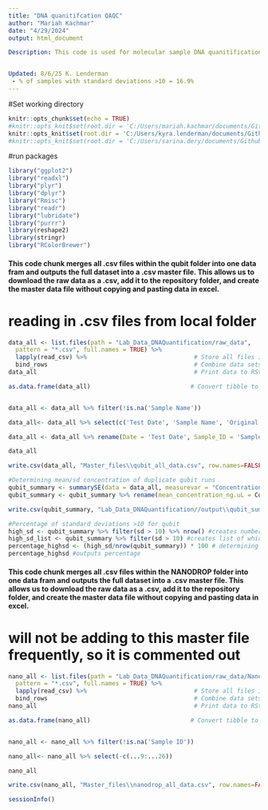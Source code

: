 ```yaml
---
title: "DNA quanitifcation QAQC"
author: "Mariah Kachmar"
date: "4/29/2024"
output: html_document

Description: This code is used for molecular sample DNA quanitification quality control and assurance for the LISS funded Oyster Health Project. This samples were extracted using a Qiagen blood and tissue extraction kit. Quanitify of nucleic acids were determined using a Nanodrop2000 and dsDNA using a Qubit Flex. 


Updated: 8/6/25 K. Lenderman
 - % of samples with standard deviations >10 = 16.9%
---
```




#Set working directory
```r
knitr::opts_chunk$set(echo = TRUE)
#knitr::opts_knit$set(root.dir = 'C:/Users/mariah.kachmar/documents/Github/EAD-ASEB_EPA_LISS_Disease_Surveillance') #Mariah's
knitr::opts_knit$set(root.dir = 'C:/Users/kyra.lenderman/documents/Github/EAD-ASEB_EPA_LISS_Disease_Surveillance') #Kyra's
#knitr::opts_knit$set(root.dir = 'C:/Users/sarina.dery/documents/Github/EAD-ASEB_EPA_LISS_Disease_Surveillance') #Sarina's
```

#run packages
```r
library("ggplot2")
library("readxl")
library("plyr")                                     
library("dplyr")
library("Rmisc")
library("readr")  
library("lubridate")
library("purrr")
library(reshape2)
library(stringr)
library("RColorBrewer")
```

#### This code chunk merges all .csv files within the qubit folder into one data fram and outputs the full dataset into a .csv master file. This allows us to download the raw data as a .csv, add it to the repository folder, and create the master data file without copying and pasting data in excel.
# reading in .csv files from local folder
```r

data_all <- list.files(path = "Lab_Data_DNAQuantification/raw_data",                           # Identify all CSV files
  pattern = "*.csv", full.names = TRUE) %>% 
  lapply(read_csv) %>%                              # Store all files in list
  bind_rows                                         # Combine data sets into one data set 
data_all                                            # Print data to RStudio console

as.data.frame(data_all)                            # Convert tibble to data.frame


data_all <- data_all %>% filter(!is.na('Sample Name'))

data_all<- data_all %>% select(c('Test Date', 'Sample Name', 'Original Sample Conc.', 'Original sample conc. units'))

data_all <- data_all %>% rename(Date = 'Test Date', Sample_ID = 'Sample Name', Concentration = 'Original Sample Conc.', Units = 'Original sample conc. units')

data_all

write.csv(data_all, "Master_files\\qubit_all_data.csv", row.names=FALSE)
```

```r
#Determining mean/sd concentration of duplicate qubit runs
qubit_summary <- summarySE(data = data_all, measurevar = "Concentration", groupvars = c( "Sample_ID"))
qubit_summary <- qubit_summary %>% rename(mean_concentration_ng.uL = Concentration)

write.csv(qubit_summary, "Lab_Data_DNAQuantification//output\\qubit_summary.csv", row.names=FALSE)

#Percentage of standard deviations >10 for qubit
high_sd <- qubit_summary %>% filter(sd > 10) %>% nrow() #creates number of rows that have sd # >10
high_sd_list <- qubit_summary %>% filter(sd > 10) #creates list of which samples have high sd
percentage_highsd <- (high_sd/nrow(qubit_summary)) * 100 # determining percentage of samples have high standard deviation
percentage_highsd #outputs percentage

```


#### This code chunk merges all .csv files within the NANODROP folder into one data fram and outputs the full dataset into a .csv master file. This allows us to download the raw data as a .csv, add it to the repository folder, and create the master data file without copying and pasting data in excel.
# will not be adding to this master file frequently, so it is commented out
```r

nano_all <- list.files(path = "Lab_Data_DNAQuantification/raw_data/Nanodrop",                           # Identify all CSV files
  pattern = "*.csv", full.names = TRUE) %>% 
  lapply(read_csv) %>%                              # Store all files in list
  bind_rows                                         # Combine data sets into one data set 
nano_all                                            # Print data to RStudio console

as.data.frame(nano_all)                            # Convert tibble to data.frame


nano_all <- nano_all %>% filter(!is.na('Sample ID'))

nano_all<- nano_all %>% select(-c(...9:...26))

nano_all

write.csv(nano_all, "Master_files\\nanodrop_all_data.csv", row.names=FALSE)
```

```r
sessionInfo()
```